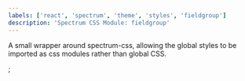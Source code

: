 ```yaml
---
labels: ['react', 'spectrum', 'theme', 'styles', 'fieldgroup']
description: 'Spectrum CSS Module: fieldgroup'
---
```



A small wrapper around spectrum-css, allowing the global
styles to be imported as css modules rather than global CSS.

<CSSModulePreview styles={styles} />;
